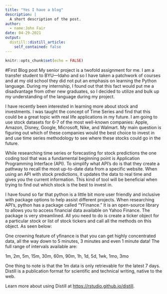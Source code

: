 ```yaml
---
title: "Yes I have a blog"
description: |
  A short description of the post.
author:
  - name:John Fair
date: 04-29-2021
output:
  distill::distill_article:
    self_contained: false
---
```



```r
knitr::opts_chunk$set(echo = FALSE)
```
#First Blog post
My senior project is a twofold assignment for me. I am a transfer student to BYU—Idaho and so I have taken a patchwork of courses and at my old school they did not put an emphasis on learning the Python language. During my internship, I found out that this fact would put me a disadvantage from other new graduates, so I decided to utilize and bulk up my understanding of the language during my project.

I have recently been interested in learning more about stock and investments. I was taught the concept of Time Series and find that this could be a great topic with real life applications in my future. I am going to use stock datasets for 6-7 of the most well-known companies: Apple, Amazon, Disney, Google, Microsoft, Nike, and Walmart. My main question is figuring out which of these companies would the best choice to invest in and use time series methodology to see where these stocks could go in the future.

While researching time series or forecasting for stock predictions the one coding tool that was a fundamental beginning point is Application Programming Interface (API). To simplify what API’s do is that they create a pathway to recall the most up-to-date data from a specific website. When using an API with stock predictions, it updates the data to real time and gives you the current information. This kind of tool will be beneficial when trying to find out which stock is the best to invest in.

I have found so far that python is a little bit more user friendly and inclusive with package options to help assist different projects. When researching API’s, python has a package called “YFinance.” It is an open-source library to allows you to access financial data available on Yahoo Finance. The package is very streamlined. All you need to do is create a ticker object for a particular stock or list of stock tickers and call all the methods on this object. As seen below:

One crowning feature of yfinance is that you can get highly concentrated data, all the way down to 5 minutes, 3 minutes and even 1 minute data! The full range of intervals available are:

1m, 2m, 5m, 15m, 30m, 60m, 90m, 1h, 1d, 5d, 1wk, 1mo, 3mo

One thing to note is that the 1m data is only retrievable for the latest 7 days.
Distill is a publication format for scientific and technical writing, native to the web.

Learn more about using Distill at <https://rstudio.github.io/distill>.


